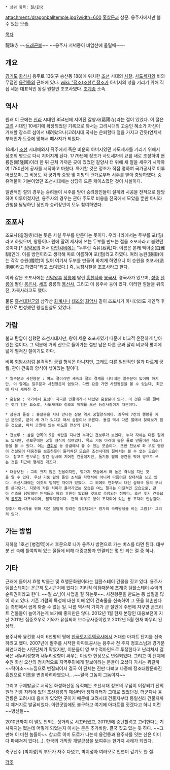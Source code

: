  * 상위 항목: [[절/한국]]

attachment:/dragonballtemple.jpg?width=600
[[홍살문]]과 삼문. 용주사에서만 볼 수 있는 모습.


[[목차]]

龍珠寺 ~~[[드래곤볼]]~~
~~용주사 저녁종이 비암산에 울릴때~~~

== 개요 ==
[[경기도]] [[화성시]] 용주로 136(구 송산동 188)에 위치한 [[조선]] 시대의 [[사찰]]. [[사도세자]]와 비의 무덤인 [[융건릉]]의 근처에 있다. [[wiki: "정조(조선)" 정조]]가 아버지의 넋을 기리기 위해 직접 세운 대표적인 왕실 원찰인 조포사였다. [[조계종]] 소속.

== 역사 == 
원래 이 곳에는 [[신라]] 시대인 854년에 지어진 갈양사(葛陽寺)라는 절이 있었다. 이 절은 [[고려]] 시대인 10세기에 확장되었던 기록으로 봐서는 고려시대의 고승인 혜소가 자신이 거처할 장소로 삼아서 내려왔으나(고려시대 국사는 은퇴할때 절을 가지고 간듯)언제서부터인가 도중에 망해서 폐사지가 되었다.

18세기 [[조선]] 시대에와서 뒤주에서 죽은 비운의 아버지였던 사도세자를 기리기 위해서 정조의 명으로 다시 지어지게 된다. 1779년에 정조가 사도세자의 묘를 새로 조성하여 현륭원(顯隆園)이라 한 뒤 근처 가까운 곳에 있었던 갈양사 터 위에 새 절을 새우기 시작하여 1780년에 공사를 시작하고 마쳤다. 특기할 것은 정조가 직접 명하여 국가공사로 이루어졌으며, 그 비용도 각 궁가와 중앙 및 지방의 관가로부터 시주를 받아 충당하였다. 숭유억불이 기본이었던 조선시대에는 상당히 드문 케이스였던 것이 사실이다.

일반적인 절의 경우는 승려들이 시주를 받아 승려장인들이 설계와 시공을 전적으로 담당하여 이루어졌지만, 용주사의 경우는 관아 주도로 비용을 전국에서 모았을 뿐만 아니라 관청을 담당하던 장인과 승려장인이 모두 참여하였다.

== 조포사 ==
조포사(造泡寺)라는 뜻은 사실 두부를 만든다는 뜻이다. 우리나라에서는 두부를 포(泡)라고 하였으며, 왕릉이나 원에 딸려 제사에 쓰는 두부를 만드는 절을 조포사라고 불렀던 것이다.[* [[정약용]]의 저서 [[아언각비]]에는 "두부란 숙유(菽乳)다. 이름은 본래 백아순(白雅馴)인데, 이를 방언이라고 생각해 따로 이름하여 포(泡)라고 하였다. 여러 능원(陵園)에는 각각 승원(僧院)이 있어 여기서 두부를 만들어 바치게 하였으니 이 승원을 조포사(造泡寺)라고 하였다"라고 쓰여있다.] 즉, 능침사찰을 조포사라고 한다.

이와 같은 조포사에는 [[신덕왕후]] [[정릉]]에 딸린 [[흥천사]]와 [[봉국사]], 경국사가 있으며, [[성종]] [[선릉]]에 딸린 [[봉은사]], [[세조]] 광릉의 [[봉선사]], 그리고 이 용주사 등이 있다. 이러한 절들을 위축전, 자복사라고도 했다. 

물론 [[흥선대원군]]의 삼각산 [[화계사]]나 [[태조]]의 [[회암사]] 같이 조포사가 아니더라도 개인적 후원으로 번성했던 왕실원찰도 있었다.

== 가람 ==
불교 탄압이 심했던 조선시대지만, 왕이 세운 조포사였기 때문에 비교적 온전하게 남아있는 절이다. 그 덕분에 거의 산으로 들어가는 절만 남은 다른 곳과 달리 비교적 평지에 넓게 펼쳐진 절이기도 하다.

비록 [[회암사]]처럼 본격적인 궁궐 형식은 아니지만, 그래도 다른 일반적인 절과 다르게 궁궐, 관아 건축의 양식이 섞여있는 절이다.

 * 일주문과 사천왕문 : 여느 절이라면 세속과 절의 경계를 나타내는 일주문이 있어야 하지만, 이 절에는 일주문과 사천왕문이 없었다. 다만 요즘 가면 사천왕문을 볼 수 있는데, 최근에 다시 세워진 것.

 * [[홍살문]] : 국가에서 효심이 지극한 인물에게나 내렸던 홍살문이 있다. 이 것은 다른 절에는 찾기 힘든 요소로, 사도세자와 정조의 위패를 모신 능침사찰이기 때문이다.  

 * 삼문과 돌길 : 홍살문을 지나 만나는 삼문 역시 궁궐양식이다. 좌우에 7칸의 행랑을 지닌 문으로, 문이 세 개가 있다고 해서 삼문이라 부른다. 돌길 역시 다른 절에서 찾아보기 힘은 것으로, 마치 궁궐에 있는 어도를 연상케 한다.

 * 천보루 : 삼문 안쪽의 5층 석탑을 지나면 누각인 천보루가 보인다. 누각 자체는 다른 절에도 있지만, 천보루에는 궁궐 형식이 섞여있다. 목조 기둥 아래에 높은 돌로 만들어진 석조기둥을 볼 수 있다. 이는 [[경회루]] 등 궁궐에서 볼 수 있는 모습이다. 또한 천보루 좌 우로 행랑이 건설되어 대웅전을 보호하듯이 둘러쳐진 모습은 조선시대의 절에서는 볼 수 없는 모습이다. 참고로 천보루는 창건 당시에 지어진 건물이지만, 돌기둥 옆의 공간을 막아 방으로 쓰는 것은 최근에 행해진 개조다.

 * 대웅보전 : 그리 크지 않은 건물이지만, 몇가지 모습에서 꽤 높은 격식을 지닌 것을 알 수 있다. 우선 기둥 밑의 돌인 초석을 자연석이 아니라 다듬어진 장대석을 쓰고 있다. 조선시대에는 이것도 법적인 차이가 있었다. 그 외에도 연화무늬 대신 삼태극 등의 무늬를 쓴다던가, 지붕에 작은 치미가 올라가있는 모습은 여느 절과는 이질적인 모습으로, 관아 건축을 담당했던 인력들과 왕의 후원이 있었을 것으로 추정되는 점이다. 조선 후기 건축답게 [[공포]]가 다포식이며, 팔작지붕이다. 편액 좌우로 용이 조각되어 있는 용 조각이 인상깊다.

 정조가 아버지를 위해 지은 절답게 장려한 감로탱화[* 영가의 극락왕생을 비는 그림]가 그려져 있다.

== 가는 방법 ==
지하철 1호선 [병점역]에서 후문으로 나가 용주사 방면으로 가는 버스를 타면 된다. 대부분 산 속에 틀여박혀 있는 절들에 비해 대중교통과 연결되는 몇 안 되는 절 중 하나.

== 기타 ==
근래에 들어서 효행 박물관 및 효행문화원이라는 템플스테이 건물을 짓고 있다. 용주사 템플스테이는 은근히 도시근처에 있다는 지리적 이점때문에 조계종 템플스테이 수익의 순위권이라고 한다. ~~절 스님이 사업을 잘 하는듯~~. 사천왕문을 만드는 등 삽질을 많이 하고 있다. 기존 가람의 특성에 대한 이해 없이 건축물을 신축하여 그 뜻을 훼손한다는 측면에서 곱게 봐줄 수 없는 일. 나름 역사적 가치가 큰 절인데 주변에 자꾸만 콘크리트 건물들이 늘어가는게 보기에 좋지만은 않다. 2012년 1월 현재 본당인 대웅보전이 지난 2011년 집중호우로 기와가 유실되어 보수공사중이었고 2012년 5월 현재 마무리 된 상태.

용주사와 융건릉 사이 6천평의 땅에 [[한국토지주택공사]]에서 거대한 아파트 단지를 신축하려고 했다. 2007년에 발주를 시작한 아파트공사는 용주사 전 주지 정호스님과 경기문화연대라는 시민단체가 막았지만, 이분들이 영 보수적마인드로 투쟁한다고 난리쳐서 결국은 새누리성향과 새누리성향이 싸우는 이상한 현상으로 변질되었다. 그리고 이 단체에 수원 화성 오산의 정치적으로 지역주민에게 잘보이려는 분들이 오셨다 가시는 뭐랄까 ~~탁아소~~느낌으로 변질되어서 결국 이 단체는 진만 다뺴고 나중에 정조대왕문화진흥원으로 이름을 변경하려하였으나.. .~~결국 그놈이 그놈이지~~

그리고 구제발굴로 시작된 화성화산동 유적에는 조선시대 정조의 무덤이 이장되기 전의 원래 건릉 자리에 있던 조선왕릉의 재실터와 정자각터가 그대로 있었던것. 더군다나 융건릉은 고려시대 읍치가 있었던 곳이기 때문에 고려시대 건물지부터 통일신라 건물지까지 떼거지로 발굴되었다. 이런곳임에도 불구하고 여기에 아파트를 짓겠다고 하니 이런~~병신들~~

2010년까지 이 말도 안되는 짓거리로 시끄러웠고, 2011년에 중단할려고 고려한다는 기사까지는 떴는데 어떻게 되었는지 아시는 분은 추가바람. 결국 짓고 있는 듯 하다. ~~그만해 이 미친 놈들아~~ 참고로 이미 도로가 나는지 융건릉과 용주사를 잇는 산은 이미 다 파헤쳐져 있다(…). 한국의 개막장 개발근성을 보여주는 한가지 사례가 되었다.

축구선수 [박지성]의 부모가 자주 다녔고, 박지성과 여러모로 인연이 깊기도 한 절.


[[각주]]
